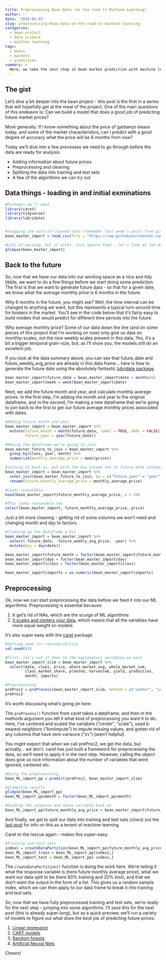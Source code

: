 ```yaml
---
title: Preprocessing Bean Data (on the road to Machine Learning)
author: ''
date: '2018-04-03'
slug: preprocessing-bean-data-on-the-road-to-machine-learning
categories:
  - bean project
  - data science
  - machine learning
tags:
  - beans
  - markets
  - prediction
summary: >
  Here, we take the next step in bean market prediction with machine learning project. I go through the steps I use to preprocess and split the data into training and test sets using the R package caret. 
---
```


## The gist

Let's dive a bit deeper into the bean project - this post is the first in a series that will hopefully get at the meat of the project. One of the main questions of this endeavor is: Can we build a model that does a good job of predicting future market prices?  

More generally: If I know something about the price of garbanzo beans today, and some of the market characteristics, can I predict with a good degree of accuracy what the price will be 6 months from now?  

Today we'll dive into a few processes we need to go through before the data are ready for analysis:  

  *  Adding information about future prices  
  *  Preprocessing and cleaning  
  *  Splitting the data into training and test sets  
  *  A few of the algorithms we can try out  
    
## Data things - loading in and initial exminations

```r
#Packages we'll need
library(caret)
library(tidyverse)
library(lubridate)


#Snagging the sort-of-cleaned data (remember last week's post) from github
bean_master_import = read_csv(file = "https://raw.githubusercontent.com/keatonwilson/beans/master/data/bean_master_joined.csv")

#Lots of warning, but it works. Just ignore them - let's look at the data
glimpse(bean_master_import)

```

## Back to the future  

So, now that we have our data into our working space as a nice and tidy tibble, we want to do a few things before we start doing some prediction.  
The first is that we want to generate future data - so that for a given date, we know what the average monthly price is 6 months in the future. 

Why 6 months in the future, you might ask? Well, the time interval can be changed to anything we want, but this represents a typical turn-around time for brokers in the market. You'll see in the code below that it's fairly easy to build models that would predict for different time periods into the future.   

Why average monthly price? Some of our data down the line (and on some pieces of this project that I'm working on now) only give us data on monthly-scales, not the nice weekly scales present in this data. Yes, it's a bit a bigger temporal grain-size, but, as I'll show you, the models still do an excellent job. 

If you look at the data summary above, you can see that future_date and future_weekly_avg_price are already in this data frame... here is how to generate the future date using the absolutely fantastic [lubridate package](http://lubridate.tidyverse.org). 

``` r
bean_master_import$future_date = bean_master_import$date + months(6)
bean_master_import$week = week(bean_master_import$date)
```

Next, we add the future month and year, and calculate monthly average prices. In the first step, I'm adding the month and year to the original dataframe, and in the second, I'm making a new dataframe that we're going to join back to the first to get our future average monthly prices associated with dates.

```r
#Adding future month and year
bean_master_import = bean_master_import %>%
  mutate(future_month = month(future_date, label = TRUE, abbr = FALSE),
         future_year = year(future_date)) 

#Making the dataframe we're going to join
bean_master_future_to_join = bean_master_import %>%
  group_by(class, year, month) %>%
  summarize(monthly_average_price = mean(price))

#joining it back on, but with the key column set to future date instead of date
bean_master_import = bean_master_import %>%
  inner_join(bean_master_future_to_join, by = c("future_year" = "year", "future_month" = "month", "class" = "class")) %>%
  rename(future_monthly_average_price = monthly_average_price) 

#Looks reasonable
head(bean_master_import$future_monthly_average_price, n = 20)

#This looks reasonable too
select(bean_master_import, future_monthly_average_price, price)

```

Just a bit more cleaning - getting rid of some columns we won't need and changing month and day to factors. 

```r

#Cleaning up the dataframe a bit
bean_master_import = bean_master_import %>%
  select(-future_date, -future_weekly_avg_price, -year) %>%
  mutate(day = day(date))

bean_master_import$future_month = factor(bean_master_import$future_month)
bean_master_import$day = factor(bean_master_import$day)
bean_master_import$class = factor(bean_master_import$class)

bean_master_import$imports = as.numeric(bean_master_import$imports)
```

## Preprocessing

Ok, now we can start preprocessing the data before we feed it into our ML algorithms. Preprocessing is essential because:  

  1. It get's rid of NAs, which are the scurge of ML algorithms
  2. [It scales and centers your data](https://en.wikipedia.org/wiki/Feature_scaling), which means that all the variables have more equal weight on models  

It's also super easy with the [caret](http://topepo.github.io/caret/index.html) package.  

``` r
#Setting seed for reproducibility
set.seed(42)

#First, let's cut it down to the explanatory variables we want
bean_master_import_slim = bean_master_import %>%
  select(date, class, price, whole_market_avg, whole_market_sum, 
         class_market_share, planted, harvested, yield, production,
         month, imports)

#Preprocessing
preProc2 = preProcess(bean_master_import_slim, method = c("center", "scale", "knnImpute", "zv"))
preProc2
```
It's worth discussing what's going on here.  

The `preProcess() ` function from caret takes a dataframe, and then in the methods argument you tell it what kind of preprocessing you want it to do. Here, I've centered and scaled the variabels ("center", "scale"), used k-nearest neighbors ("knnImpute") to impute missing values, and gotten rid of any columns that have zero variance ("zv") (aren't helpful).

You might expect that when we call preProc2, we get the data, but actually... we don't. caret has just built a framework for preprocessing the data, so we'll need to apply it in the next step. However, calling the object does give us nice information about the number of variables that were ignored, centered etc. 


```r
#Doing the preprocessing
bean_ML_import_pp = predict(preProc2, bean_master_import_slim)

#glimpsing results
glimpse(bean_ML_import_pp)
bean_ML_import_pp$month = factor(bean_ML_import_pp$month)

#binding the response and dates variable back on
bean_ML_import_pp$future_monthly_avg_price = bean_master_import$future_monthly_average_price
```
And finally, we get to split our data into training and test sets (check out the [last post](https://keatonwilson.github.io/2018/03/the-ecologist-jumps-into-the-deep-scary-waters-of-machine-learning/) for info on this as a tenant of machine learning. 

Caret to the rescue again - makes this super-easy.  
```r
#Training and test sets
index1 = createDataPartition(bean_ML_import_pp$future_monthly_avg_price, p = 0.80, list = FALSE)
bean_ML_import_train = bean_ML_import_pp[index1,]
bean_ML_import_test = bean_ML_import_pp[-index1,]

```

The `createDataPartition()` function is doing the work here. We're telling it what the response variable is (here future monthly average price), what we want our data split to be (here 80% training and 20% test), and that we don't want the output in the form of a list.  This gives us a random sample index, which we can then apply to our data frame to break it into training and test sets. 

So, now that we have fully preprocessed training and test sets, we're ready for the next step - jumping into some algorithms. I'll save this for the next post (this is already super-long), but as a quick preview, we'll run a variety of models to figure out what does the best job of predicting future prices:  

  1. [Linear regression](https://en.wikipedia.org/wiki/Linear_regression)
  2. [CART models](https://machinelearningmastery.com/classification-and-regression-trees-for-machine-learning/)
  3. [Random forests](https://en.wikipedia.org/wiki/Random_forest)
  4. [Artificial Neural Nets](https://en.wikipedia.org/wiki/Artificial_neural_network) 

Cheers!

